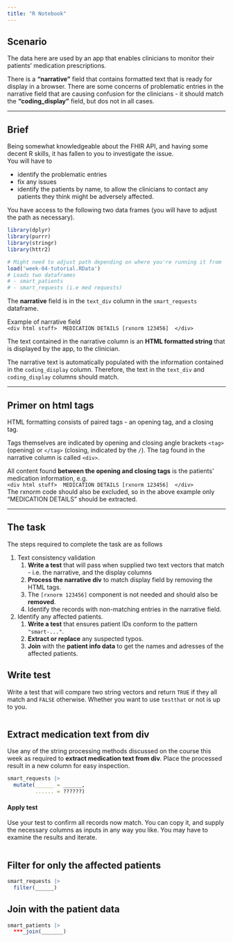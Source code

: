 ```yaml
---
title: "R Notebook"
---
```


## Scenario


The data here are used by an app that enables clinicians to monitor their patients' medication prescriptions.

There is a __"narrative"__ field that contains formatted text that is ready for display in a browser.
There are some concerns of problematic entries in the narrative field that are causing confusion for the clinicians - it should match the __"coding_display"__ field, but dos not in all cases.


**************************************************


## Brief

Being somewhat knowledgeable about the FHIR API, and having some decent R skills, it has fallen to you to investigate the issue.  
You will have to  

- identify the problematic entries
- fix any issues
- identify the patients by name, to allow the clinicians to contact any patients they think might be adversely affected.

You have access to the following two data frames (you will have to adjust the path as necessary).

```r
library(dplyr)
library(purrr)
library(stringr)
library(httr2)

# Might need to adjust path depending on where you're running it from
load('week-04-tutorial.RData')
# Loads two dataframes
# - smart_patients
# - smart_requests (i.e med requests)
```

The __narrative__ field is in the `text_div` column in the `smart_requests` dataframe.

Example of narrative field  
`<div html stuff>  MEDICATION DETAILS [rxnorm 123456]  </div>`  

The text contained in the narrative column is an __HTML formatted string__ that is displayed by the app, to the clinician.


The narrative text is automatically populated with the information contained in the `coding_display` column.
Therefore, the text in the `text_div` and `coding_display` columns should match.


**************************************************


## Primer on html tags

HTML formatting consists of paired tags - an opening tag, and a closing tag.

Tags themselves are indicated by opening and closing angle brackets `<tag>` (opening) or `</tag>` (closing, indicated by the `/`).
The tag found in the narrative column is called `<div>`.

All content found __between the opening and closing tags__ is the patients' medication information, e.g.  
`<div html stuff>  MEDICATION DETAILS [rxnorm 123456]  </div>`  
The rxnorm code should also be excluded, so in the above example only "MEDICATION DETAILS" should be extracted.


**************************************************


## The task

The steps required to complete the task are as follows

1. Text consistency validation
    1. __Write a test__ that will pass when supplied two text vectors that match - i.e. the narrative, and the display columns
    1. __Process the narrative div__ to match display field by removing the HTML tags.
    1. The `[rxnorm 123456]` component is not needed and should also be __removed__.
    1. Identify the records with non-matching entries in the narrative field.

1. Identify any affected patients.
    1. __Write a test__ that ensures patient IDs conform to the pattern `"smart-..."`.
    1. __Extract or replace__ any suspected typos.
    1. __Join__ with the __patient info data__ to get the names and adresses of the affected patients.


## Write test

Write a test that will compare two string vectors and return `TRUE` if they all match and `FALSE` otherwise.
Whether you want to use `testthat` or not is up to you.

```r

```


## Extract medication text from div

Use any of the string processing methods discussed on the course this week as required to __extract medication text from div__.
Place the processed result in a new column for easy inspection.

```r
smart_requests |> 
  mutate(______ = ______,
         ...... = ??????)
```


#### Apply test

Use your test to confirm all records now match.
You can copy it, and supply the necessary columns as inputs in any way you like.
You may have to examine the results and iterate.

```r

```


## Filter for only the affected patients

```r
smart_requests |> 
  filter(______)
```

## Join with the patient data

```r
smart_patients |> 
  ***_join(_______)
```

